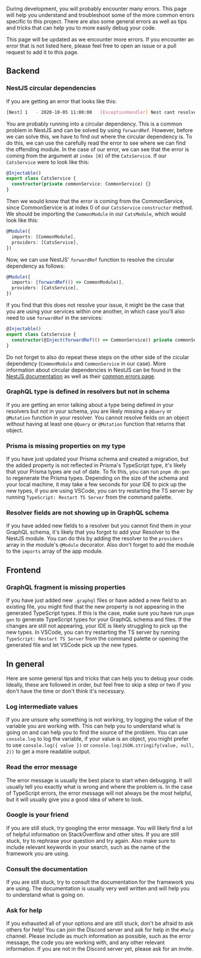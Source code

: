 During development, you will probably encounter many errors. This page will help you understand and troubleshoot some of the more common errors specific to this project. There are also some general errors as well as tips and tricks that can help you to more easily debug your code.

This page will be updated as we encounter more errors. If you encounter an error that is not listed here, please feel free to open an issue or a pull request to add it to this page.

## Backend

### NestJS circular dependencies

If you are getting an error that looks like this:

```bash
[Nest] 1   - 2020-10-05 11:00:00   [ExceptionHandler] Nest cant resolve dependencies of the CatsService (?). Please make sure that the argument at index [0] is available in the CatsModule context.
```

You are probably running into a circular dependency. This is a common problem in NestJS and can be solved by using `forwardRef`. However, before we can solve this, we have to find out where the circular dependency is. To do this, we can use the carefully read the error to see where we can find the offending module. In the case of our error, we can see that the error is coming from the argument at `index [0]` of the `CatsService`. If our `CatsService` were to look like this:

```typescript
@Injectable()
export class CatsService {
  constructor(private commonService: CommonService) {}
}
```

Then we would know that the error is coming from the CommonService, since CommonService is at index 0 of our `CatsService` `constructor` method. We should be importing the `CommonModule` in our `CatsModule`, which would look like this:

```typescript
@Module({
  imports: [CommonModule],
  providers: [CatsService],
})
```

Now, we can use NestJS' `forwardRef` function to resolve the circular dependency as follows:

```typescript
@Module({
  imports: [forwardRef(() => CommonModule)],
  providers: [CatsService],
})
```

If you find that this does not resolve your issue, it might be the case that you are using your services within one another, in which case you'll also need to use `forwardRef` in the services:

```typescript
@Injectable()	
export class CatsService {	
  constructor(@Inject(forwardRef(() => CommonService)) private commonService: CommonService) {}
}
```

Do not forget to also do repeat these steps on the other side of the cicular dependency (`CommonModule` and `CommonService` in our case). More information about circular dependencies in NestJS can be found in the [NestJS documentation](https://docs.nestjs.com/fundamentals/circular-dependency) as well as their [common errors page](https://docs.nestjs.com/faq/common-errors).


### GraphQL type is defined in resolvers but not in schema

If you are getting an error talking about a type being defined in your resolvers but not in your schema, you are likely missing a `@Query` or `@Mutation` function in your resolver. You cannot resolve fields on an object without having at least one `@Query` or `@Mutation` function that returns that object.


### Prisma is missing properties on my type

If you have just updated your Prisma schema and created a migration, but the added property is not reflected in Prisma's TypeScript type, it's likely that your Prisma types are out of date. To fix this, you can run `pnpm db:gen` to regenerate the Prisma types. Depending on the size of the schema and your local machine, it may take a few seconds for your IDE to pick up the new types, if you are using VSCode, you can try restarting the TS server by running `TypeScript: Restart TS Server` from the command palette.

### Resolver fields are not showing up in GraphQL schema

If you have added new fields to a resolver but you cannot find them in your GraphQL schema, it's likely that you forgot to add your Resolver to the NestJS module. You can do this by adding the resolver to the `providers` array in the module's `@Module` decorator. Also don't forget to add the module to the `imports` array of the app module.

## Frontend

### GraphQL fragment is missing properties

If you have just added new `.graphql` files or have added a new field to an existing file, you might find that the new property is not appearing in the generated TypeScript types. If this is the case, make sure you have run `pnpm gen` to generate TypeScript types for your GraphQL schema and files. If the changes are still not appearing, your IDE is likely struggling to pick up the new types. In VSCode, you can try restarting the TS server by running `TypeScript: Restart TS Server` from the command palette or opening the generated file and let VSCode pick up the new types.

## In general

Here are some general tips and tricks that can help you to debug your code. Ideally, these are followed in order, but feel free to skip a step or two if you don't have the time or don't think it's necessary.

### Log intermediate values

If you are unsure why something is not working, try logging the value of the variable you are working with. This can help you to understand what is going on and can help you to find the source of the problem. You can use `console.log` to log the variable, if your value is an object, you might prefer to use `console.log({ value })` or `console.log(JSON.stringify(value, null, 2))` to get a more readable output.

### Read the error message

The error message is usually the best place to start when debugging. It will usually tell you exactly what is wrong and where the problem is. In the case of TypeScript errors, the error message will not always be the most helpful, but it will usually give you a good idea of where to look.

### Google is your friend

If you are still stuck, try googling the error message. You will likely find a lot of helpful information on StackOverflow and other sites. If you are still stuck, try to rephrase your question and try again. Also make sure to include relevant keywords in your search, such as the name of the framework you are using.

### Consult the documentation

If you are still stuck, try to consult the documentation for the framework you are using. The documentation is usually very well written and will help you to understand what is going on.

### Ask for help

If you exhausted all of your options and are still stuck, don't be afraid to ask others for help! You can join the Discord server and ask for help in the `#help` channel. Please include as much information as possible, such as the error message, the code you are working with, and any other relevant information. If you are not in the Discord server yet, please ask for an invite.